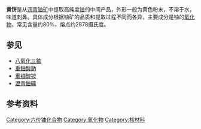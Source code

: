 {{Unreferenced|time=2022-02-16T13:25:07+00:00}}
{{chembox
| Watchedfields = changed
| verifiedrevid = 455328748
| Name = 黄饼
|NameEn=Yellowcake
| ImageFile = Yellowcake.jpg
| ImageSize = 250px
| OtherNames = urania
|Section1={{Chembox Identifiers
| CASNo = 7783-22-4
| CASNo_Ref = {{cascite|correct|CAS}}
  }}
|Section2={{Chembox Properties
| Formula = 可变
| Appearance = 黄色颗粒（如黄饼）;棕色或黑色颗粒 (UO<sub>2</sub> 和其他)
| Solubility =
| MeltingPtC = 2880
| BoilingPt = 
 }}
}}
'''黄饼'''是从[[沥青铀矿|沥青铀矿]]中提取高纯度[[铀|铀]]的中间产品，外形一般为黄色粉末，不溶于水，味道刺鼻。具体成分根据铀矿的品质和提取过程不同而各异，主要成分是铀的[[氧化物|氧化物]]，常见含量约80%，熔点约2878摄氏度。

== 参见 ==
* [[八氧化三鈾|八氧化三鈾]]
* [[重鈾酸鈉|重鈾酸鈉]]
* [[重铀酸铵|重铀酸铵]]
* [[瀝青鈾礦|瀝青鈾礦]]

== 参考资料 ==
{{reflist}}

[[Category:六价铀化合物|Category:六价铀化合物]]
[[Category:氧化物|Category:氧化物]]
[[Category:核材料|Category:核材料]]